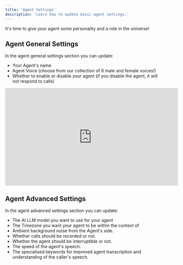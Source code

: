 ```yaml
---
title: 'Agent Settings'
description: 'Learn how to update basic agent settings.'
---
```


It's time to give your agent some personality and a role in the universe!

## Agent General Settings
In the agent general settings section you can update:
- Your Agent's name
- Agent Voice (choose from our collection of 6 male and female voices!)
- Whether to enable or disable your agent (if you disable the agent, it will not respond to calls)

<iframe width="560" height="315" src="https://www.youtube.com/embed/ui_zgXcDrss?si=3iGNLTyHvxx4iWG9" title="YouTube video player" frameborder="0" allow="accelerometer; autoplay; clipboard-write; encrypted-media; gyroscope; picture-in-picture; web-share" referrerpolicy="strict-origin-when-cross-origin" allowfullscreen></iframe>

## Agent Advanced Settings
In the agent advanced settings section you can update:
- The AI LLM model you want to use for your agent
- The Timezone you want your agent to be within the context of
- Ambient background noise from the Agent's side.
- Whether calls should be recorded or not.
- Whether the agent should be interruptible or not.
- The speed of the agent's speech.
- The specialised keywords for improved agent transcription and understanding of the caller's speech.
